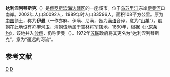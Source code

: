 {{request translation|ru}}
{{Infobox Russian city
|name=达利涅列琴斯克
|ru_name={{Lang|ru|Дальнереченск}}
|image_skyline=Дальнереченск, здание администрации.jpg
|image_caption=达利涅列琴斯克一处[[行政楼|行政楼]]
|latd=45
|latm=56
|lats=00
|longd=133
|longm=44
|longs=00
|pushpin_map=
|map_caption=达利涅列琴斯克在[[遠東聯邦管區|遠東聯邦管區]]的位置
|map_label_position=right
|image_coa=Coat of Arms of Dalnerechensk (Primorsky krai).png
|coa_caption=[[Coat_of_arms_of_Dalnerechensky_Urban_Okrug|Coat of arms]]
|image_flag=Flag of Dalnerechensk (Primorsky kray).png
|flag_caption=[[Flag_of_Dalnerechensky_Urban_Okrug|Flag]]
|anthem=
|anthem_ref=
|holiday=
|holiday_ref=
|federal_subject=[[滨海边疆区|滨海边疆区]]
|federal_subject_ref=
|adm_data_as_of=
|adm_city_jur=
|adm_city_jur_ref=
|adm_ctr_of=[[滨海边疆区|滨海边疆区]]
|adm_ctr_of_ref=
|inhabloc_cat=市
|inhabloc_cat_ref=
|inhabloc_type=
|inhabloc_type_ref=
|mun_data_as_of=
|urban_okrug_jur=市区
|urban_okrug_jur_ref=
|mun_admctr_of=
|mun_admctr_of_ref=
|leader_title=市长
|leader_title_ref=
|leader_name=
|leader_name_ref=
|representative_body=[[杜马|市杜马]]
|representative_body_ref=
|area_of_what=
|area_as_of=
|area_km2=
|area_km2_ref=
|pop_2010census=27,604
|pop_2010census_rank=
|pop_2010census_ref=
|pop_2002census=
|pop_2002census_rank=
|pop_2002census_ref=
|pop_density=
|pop_density_as_of=
|pop_density_ref=
|pop_latest=
|pop_latest_date=
|pop_latest_ref=
|established_date=1859年
|established_title=
|established_date_ref=
|current_cat_date=
|current_cat_date_ref=
|prev_name1=
|prev_name1_date=
|prev_name1_ref=
|postal_codes=692102, 692105, 692107, 692108, 692127, 692129–692133, 692135, 692136, 692138, 692139
|postal_codes_ref=
|dialing_codes=
|dialing_codes_ref=
|timezone       =+10
|utc_offset    =+10
|timezone_DST  =
|utc_offset_DST=+
|website=http://dalnerechensk.dzvr.ru/
|website_ref=
|date=2016年7月
}}

'''达利涅列琴斯克'''（{{lang-ru|Дальнере́ченск}}）是[[俄罗斯|俄罗斯]][[滨海边疆区|滨海边疆区]]的一座城市。位于[[乌苏里江|乌苏里江]]东岸[[伊曼河|伊曼河]]口南岸。2002年人口30092人，1989年时人口33596人。面积108平方公里。原为[[中国|中国]]领土，称为'''伊曼'''（一作亦麻、伊瞒、尼满，皆为[[满语|满语]]音译，意为“[[山羊|山羊]]”）。[[明朝|明朝]]在此地设有亦麻河卫，[[清朝|清朝]]该地属于[[吉林将军|吉林将军]]辖地。1860年，根据《[[中俄北京条约|北京条约]]》，该地并入[[沙俄|沙俄]]，仍称伊曼（{{lang-ru|Иман}}）。1972年[[苏联|苏联]]政府将其更名为“达利涅列琴斯克”，意为“遥远的河流”。

== 参考文献 ==
{{Reflist}}

{{滨海边疆区城市}}

[[Category:滨海边疆区城市|D]]
[[Category:外满洲城市|D]]